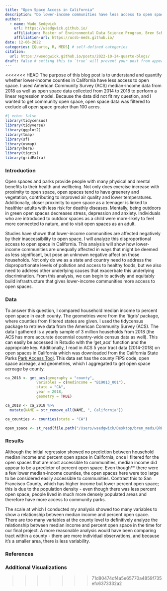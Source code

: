 ```yaml
---
title: "Open Space Access in California"
description: "Do lower-income communities have less access to open space in California?"
author:
  - name: Wade Sedgwick
    url: https://wsedgwick.github.io/
    affiliation: Master of Environmental Data Science Program, Bren School
    affiliation-url: https://ucsb-meds.github.io/ 
date: 12-06-2022
categories: [Quarto, R, MEDS] # self-defined categories
citation: 
  url: https://wsedgwick.github.io/posts/2022-10-24-quarto-blogs/ 
draft: false # setting this to `true` will prevent your post from appearing on your listing page until you're ready!
---
```


<<<<<<< HEAD
The purpose of this blog post is to understand and quantify whether lower-income counties in California have less access to open space. I used American Community Survey (ACS) median-income data from 2018 as well as open space data collected from 2014 to 2018 to perform a linear regression model. Because the data did not fit my question, and I wanted to get community open space, open space data was filtered to exclude all open space greater than 100 acres.

```r
#| echo: false
library(tidycensus)
library(tidyverse)
library(ggplot2)
library(tmap)
library(sf)
library(usmap)
library(here)
library(tigris)
library(gridExtra)
```

### Introduction

Open spaces and parks provide people with many physical and mental benefits to their health and wellbeing. Not only does exercise increase with proximity to open space, open spaces tend to have greenery and vegetation, contributing to improved air quality and lower temperatures. Additionally, closer proximity to open space as a teenager is linked to healthier adults with less risk for deathly diseases. Mentally, being outdoors in green open spaces decreases stress, depression and anxiety. Individuals who are introduced to outdoor spaces as a child were more-likely to feel more connected to nature, and to visit open spaces as an adult.

Studies have shown that lower-income communities are affected negatively by their inaccessibility to open space. I will analyze this disproportional access to open space in California. This analysis will show how lower-income communities are unequally affected in ways that might be deemed as less significant, but pose an unknown negative affect on those households. Not only do we as a state and country need to address the disproportionate levels of pollution and access to healthy foods, but we also need to address other underlying causes that exacerbate this underlying discrimination. From this analysis, we can begin to actively and equitably build infrastructure that gives lower-income communities more access to open spaces.

### Data

To answer this question, I compared household median income to percent open space in each county. The geometries were from the 'tigris' package, where counties from filtered states are given. I used the tidycensus package to retrieve data from the American Community Survey (ACS). The data I gathered is a yearly sample of 3 million households from 2018 (the ACS has more accurate decennial country-wide census data as well). This can easily be accessed in Rstudio with the 'get_acs' function and the appropriate key. Additionally, I read in ACS 5 year tract data (2014-2018) on open spaces in California which was downloaded from the California State Parks [Park Access Tool](https://www.parksforcalifornia.org/parkaccess/?overlays1=parks%2Cnoparkaccess&overlays2=parks%2Cparksper1000). This data set has the county FIPS code, open space acreage, and geometries, which I aggregated to get open space acreage by county.

```r
ca_2018 <- get_acs(geography = "county", 
              variables = c(medincome = "B19013_001"), 
              state = "CA", 
              year = 2018,
              geometry = TRUE)

ca_2018 <- ca_2018 %>%
  mutate(NAME = str_remove_all(NAME, ", California"))

ca_counties <- counties(state = "CA")

open_space <- st_read(file.path("/Users/wsedgwick/Desktop/bren_meds/BREN MEDS/wsedgwick.github.io/posts/2022-12-06-eds222-final-open-space/data/ACS2018_5Y_Tract_PPK.shp"))
```

### Results

Although the initial regression showed no prediction between household median income and percent open space in California, once I filtered for the open spaces that are most accessible to communities, median income did appear to be a predictor of percent open space. Even though\*\* there were a few lower median-income counties, the open spaces here were too large to be considered easily accessible to communities. Contrast this to San Francisco County, which has higher income but lower percent open space; this is due to the population density - even though there was less percent open space, people lived in much more densely populated areas and therefore have more access to community parks.

The scale at which I conducted my analysis showed too many variables to show a relationship between median income and percent open space. There are too many variables at the county level to definitively analyze the relationship between median income and percent open space in the time for our final project. A more reasonable analysis would have been comparing tract within a county - there are more individual observations, and because it's a smaller area, there is less variability.

### References

### Additional Visualizations

>>>>>>> 71d80474df4a5e65770a4859f735efc6373332a2
